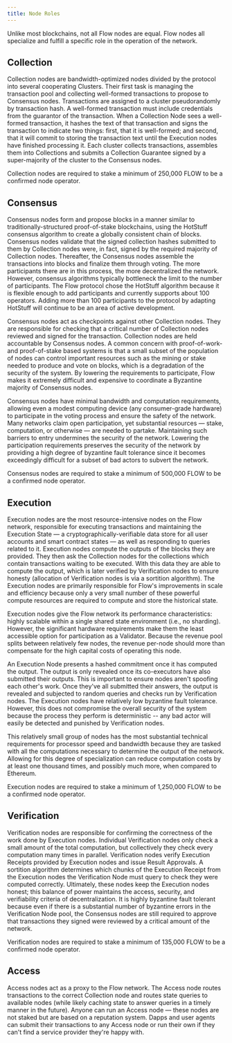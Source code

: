 ```yaml
---
title: Node Roles
---
```


Unlike most blockchains, not all Flow nodes are equal. Flow nodes all specialize and fulfill a specific role in the operation of the network.

<!-- [block:image]
{
  "images": [
    {
      "image": [
        "https://files.readme.io/cd9a005-flow-diagram.gif",
        "flow-diagram.gif",
        900,
        900,
        "#f8f4f1"
      ],
      "caption": "",
      "sizing": "smart"
    }
  ]
}
[/block] -->

<!-- [block:api-header]
{
  "title": "Node Roles"
}
[/block] -->

## Collection

Collection nodes are bandwidth-optimized nodes divided by the protocol into several cooperating Clusters. Their first task is managing the transaction pool and collecting well-formed transactions to propose to Consensus nodes. Transactions are assigned to a cluster pseudorandomly by transaction hash. A well-formed transaction must include credentials from the guarantor of the transaction. When a Collection Node sees a well-formed transaction, it hashes the text of that transaction and signs the transaction to indicate two things: first, that it is well-formed; and second, that it will commit to storing the transaction text until the Execution nodes have finished processing it. Each cluster collects transactions, assembles them into Collections and submits a Collection Guarantee signed by a super-majority of the cluster to the Consensus nodes.

Collection nodes are required to stake a minimum of 250,000 FLOW to be a confirmed node operator.

## Consensus

Consensus nodes form and propose blocks in a manner similar to traditionally-structured proof-of-stake blockchains, using the HotStuff consensus algorithm to create a globally consistent chain of blocks. Consensus nodes validate that the signed collection hashes submitted to them by Collection nodes were, in fact, signed by the required majority of Collection nodes. Thereafter, the Consensus nodes assemble the transactions into blocks and finalize them through voting.
The more participants there are in this process, the more decentralized the network. However, consensus algorithms typically bottleneck the limit to the number of participants. The Flow protocol chose the HotStuff algorithm because it is flexible enough to add participants and currently supports about 100 operators. Adding more than 100 participants to the protocol by adapting HotStuff will continue to be an area of active development.

Consensus nodes act as checkpoints against other Collection nodes. They are responsible for checking that a critical number of Collection nodes reviewed and signed for the transaction. Collection nodes are held accountable by Consensus nodes. A common concern with proof-of-work- and proof-of-stake based systems is that a small subset of the population of nodes can control important resources such as the mining or stake needed to produce and vote on blocks, which is a degradation of the security of the system. By lowering the requirements to participate, Flow makes it extremely difficult and expensive to coordinate a Byzantine majority of Consensus nodes.

Consensus nodes have minimal bandwidth and computation requirements, allowing even a modest computing device (any consumer-grade hardware) to participate in the voting process and ensure the safety of the network. Many networks claim open participation, yet substantial resources — stake, computation, or otherwise — are needed to partake. Maintaining such barriers to entry undermines the security of the network. Lowering the participation requirements preserves the security of the network by providing a high degree of byzantine fault tolerance since it becomes exceedingly difficult for a subset of bad actors to subvert the network.

Consensus nodes are required to stake a minimum of 500,000 FLOW to be a confirmed node operator.

## Execution

Execution nodes are the most resource-intensive nodes on the Flow network, responsible for executing transactions and maintaining the Execution State — a cryptographically-verifiable data store for all user accounts and smart contract states — as well as responding to queries related to it. Execution nodes compute the outputs of the blocks they are provided. They then ask the Collection nodes for the collections which contain transactions waiting to be executed. With this data they are able to compute the output, which is later verified by Verification nodes to ensure honesty (allocation of Verification nodes is via a sortition algorithm). The Execution nodes are primarily responsible for Flow's improvements in scale and efficiency because only a very small number of these powerful compute resources are required to compute and store the historical state.

Execution nodes give the Flow network its performance characteristics: highly scalable within a single shared state environment (i.e., no sharding). However, the significant hardware requirements make them the least accessible option for participation as a Validator. Because the revenue pool splits between relatively few nodes, the revenue per-node should more than compensate for the high capital costs of operating this node.

An Execution Node presents a hashed commitment once it has computed the output. The output is only revealed once its co-executors have also submitted their outputs. This is important to ensure nodes aren't spoofing each other's work. Once they've all submitted their answers, the output is revealed and subjected to random queries and checks run by Verification nodes. The Execution nodes have relatively low byzantine fault tolerance. However, this does not compromise the overall security of the system because the process they perform is deterministic -- any bad actor will easily be detected and punished by Verification nodes.

This relatively small group of nodes has the most substantial technical requirements for processor speed and bandwidth because they are tasked with all the computations necessary to determine the output of the network. Allowing for this degree of specialization can reduce computation costs by at least one thousand times, and possibly much more, when compared to Ethereum.

Execution nodes are required to stake a minimum of 1,250,000 FLOW to be a confirmed node operator.

## Verification

Verification nodes are responsible for confirming the correctness of the work done by Execution nodes. Individual Verification nodes only check a small amount of the total computation, but collectively they check every computation many times in parallel. Verification nodes verify Execution Receipts provided by Execution nodes and issue Result Approvals. A sortition algorithm determines which chunks of the Execution Receipt from the Execution nodes the Verification Node must query to check they were computed correctly. Ultimately, these nodes keep the Execution nodes honest; this balance of power maintains the access, security, and verifiability criteria of decentralization. It is highly byzantine fault tolerant because even if there is a substantial number of byzantine errors in the Verification Node
pool, the Consensus nodes are still required to approve that transactions they signed were reviewed by a critical amount of the network.

Verification nodes are required to stake a minimum of 135,000 FLOW to be a confirmed node operator.

## Access

Access nodes act as a proxy to the Flow network. The Access node routes transactions to the correct Collection node and routes state queries to available nodes (while likely caching state to answer queries in a timely manner in the future). Anyone can run an Access node — these nodes are not staked but are based on a reputation system. Dapps and user agents can submit their transactions to any Access node or run their own if they can't find a service provider they're happy with.

<!-- [block:callout]
{
  "type": "info",
  "title": "Resource Requirements",
  "body": "See [Setting Up a Node](doc:setting-up-a-node) for the expected resource use of each node type"
}
[/block] -->

